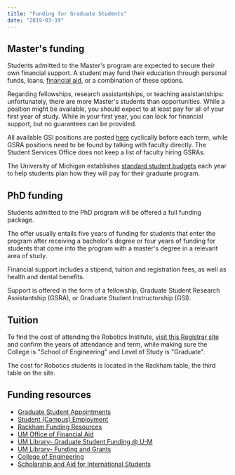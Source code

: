 ```yaml
---
title: "Funding for Graduate Students"
date: "2019-03-19"
---
```


## Master's funding

Students admitted to the Master's program are expected to secure their own financial support. A student may fund their education through personal funds, loans, [financial aid](http://finaid.umich.edu/), or a combination of these options.

Regarding fellowships, research assistantships, or teaching assistantships: unfortunately, there are more Master's students than opportunities. While a position might be available, you should expect to at least pay for all of your first year of study. While in your first year, you can look for financial support, but no guarantees can be provided.

All available GSI positions are posted [here](http://careers.umich.edu/search/advanced?career_interest=172&work_location=&position=&regular_temporary=&keyword=&all_words=&this_phrase=&words1=&words2=&words3=&posting_date=&job_id=&department=&title=) cyclically before each term, while GSRA positions need to be found by talking with faculty directly. The Student Services Office does not keep a list of faculty hiring GSRAs.

The University of Michigan establishes [standard student budgets](http://finaid.umich.edu/cost-of-attendance/) each year to help students plan how they will pay for their graduate program.

## PhD funding

Students admitted to the PhD program will be offered a full funding package.

The offer usually entails five years of funding for students that enter the program after receiving a bachelor's degree or four years of funding for students that come into the program with a master's degree in a relevant area of study.

Financial support includes a stipend, tuition and registration fees, as well as health and dental benefits.

Support is offered in the form of a fellowship, Graduate Student Research Assistantship (GSRA), or Graduate Student Instructorship (GSI).

## Tuition

To find the cost of attending the Robotics Institute, [visit this Registrar site](https://ro.umich.edu/tuition-residency/tuition-fees?academic_year=159&college_school=22&full_half_term=35&level_of_study=38) and confirm the years of attendance and term, while making sure the College is "School of Engineering" and Level of Study is "Graduate".

The cost for Robotics students is located in the Rackham table, the third table on the site.

## Funding resources

- [Graduate Student Appointments](http://umjobs.org/graduate_student/)
- [Student (Campus) Employment](https://studentemployment.umich.edu/)
- [Rackham Funding Resources](http://www.rackham.umich.edu/funding)
- [UM Office of Financial Aid](https://finaid.umich.edu/graduate-students/)
- [UM Library- Graduate Student Funding @ U-M](https://guides.lib.umich.edu/c.php?g=401592&p=3055555)
- [UM Library- Funding and Grants](https://www.lib.umich.edu/research-and-scholarship/help-research/funding-and-grants)
- [College of Engineering](https://scholarships.engin.umich.edu/masters-students/)
- [Scholarship and Aid for International Students](https://finaid.umich.edu/apply-aid/international-students) 